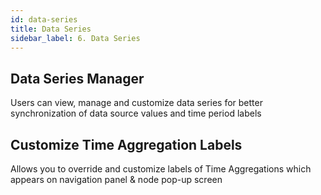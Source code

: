 ```yaml
---
id: data-series
title: Data Series
sidebar_label: 6. Data Series
---
```


## Data Series Manager

Users can view, manage and customize data series for better synchronization of data source values and time period labels

<Vimeo
    video="https://player.vimeo.com/video/439172908"
    responsive={true}
/>

## Customize Time Aggregation Labels

Allows you to override and customize labels of Time Aggregations which appears on navigation panel & node pop-up screen

<Vimeo
    video="https://player.vimeo.com/video/439200422"
    responsive={true}
/>